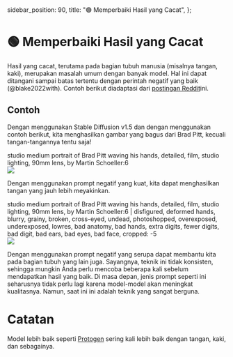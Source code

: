   sidebar_position: 90,
  title: "🟢 Memperbaiki Hasil yang Cacat",
};

# 🟢 Memperbaiki Hasil yang Cacat

Hasil yang cacat, terutama pada bagian tubuh manusia (misalnya tangan, kaki), merupakan masalah umum dengan banyak model. Hal ini dapat ditangani sampai batas tertentu dengan perintah negatif yang baik (@blake2022with). Contoh berikut diadaptasi dari [postingan Reddit](https://www.reddit.com/r/StableDiffusion/comments/z7salo/with_the_right_prompt_stable_diffusion_20_can_do/)ini.

## Contoh

Dengan menggunakan Stable Diffusion v1.5 dan dengan menggunakan contoh berikut, kita menghasilkan gambar yang bagus dari Brad Pitt, kecuali tangan-tangannya tentu saja!

<AIInput>
  studio medium portrait of Brad Pitt waving his hands, detailed, film, studio
  lighting, 90mm lens, by Martin Schoeller:6
</AIInput>

<div style={{ textAlign: "center" }}>
  <Image
    src="/docs/assets/images_chapter/bad_pitt.webp"
    className="img-docs"
    width={512}
    height={512}
    style={{ width: "250px", margin: "auto" }}
  />
</div>

Dengan menggunakan prompt negatif yang kuat, kita dapat menghasilkan tangan yang jauh lebih meyakinkan.

<AIInput>
  studio medium portrait of Brad Pitt waving his hands, detailed, film, studio
  lighting, 90mm lens, by Martin Schoeller:6 | disfigured, deformed hands,
  blurry, grainy, broken, cross-eyed, undead, photoshopped, overexposed,
  underexposed, lowres, bad anatomy, bad hands, extra digits, fewer digits, bad
  digit, bad ears, bad eyes, bad face, cropped: -5
</AIInput>
<div style={{ textAlign: "center" }}>
  <Image
    src="/docs/assets/images_chapter/good_pitt.webp"
    width={1028}
    height={1032}
    style={{ width: "250px", margin: "auto" }}
  />
</div>

Dengan menggunakan prompt negatif yang serupa dapat membantu kita pada bagian tubuh yang lain juga. Sayangnya, teknik ini tidak konsisten, sehingga mungkin Anda perlu mencoba beberapa kali sebelum mendapatkan hasil yang baik. Di masa depan, jenis prompt seperti ini seharusnya tidak perlu lagi karena model-model akan meningkat kualitasnya. Namun, saat ini ini adalah teknik yang sangat berguna.

# Catatan

Model lebih baik seperti [Protogen](https://civitai.com/models/3666/protogen-x34-official-release) sering kali lebih baik dengan tangan, kaki, dan sebagainya.
